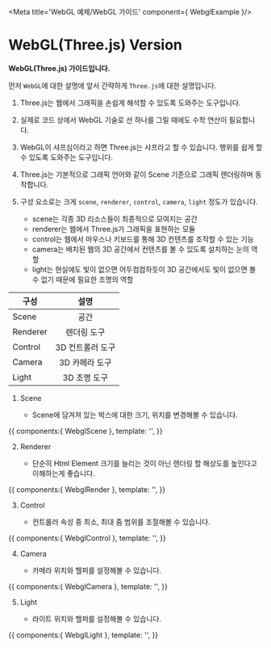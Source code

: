 
<Meta title='WebGL 예제/WebGL 가이드' component={ WebglExample }/>

# WebGL(Three.js) Version

**WebGL(Three.js) 가이드입니다.**   

먼저 `WebGL`에 대한 설명에 앞서 간략하게 `Three.js`에 대한 설명입니다.
1. Three.js는 웹에서 그래픽을 손쉽게 해석할 수 있도록 도와주는 도구입니다.
2. 실제로 코드 상에서 WebGL 기술로 선 하나를 그릴 때에도 수학 연산이 필요합니다.
3. WebGL이 샤프심이라고 하면 Three.js는 샤프라고 할 수 있습니다. 행위를 쉽게 할 수 있도록 도와주는 도구입니다.
4. Three.js는 기본적으로 그래픽 언어와 같이 Scene 기준으로 그래픽 렌더링하며 동작합니다.
5. 구성 요소로는 크게 `scene`, `renderer`, `control`, `camera`, `light` 정도가 있습니다.

    - scene는 각종 3D 리소스들이 최종적으로 모여지는 공간
    - renderer는 웹에서 Three.js가 그래픽을 표현하는 모듈
    - control는 웹에서 마우스나 키보드를 통해 3D 컨텐츠를 조작할 수 있는 기능
    - camera는 배치된 웹의 3D 공간에서 컨텐츠를 볼 수 있도록 설치하는 눈의 역할
    - light는 현실에도 빛이 없으면 어두컴컴하듯이 3D 공간에서도 빛이 없으면 볼 수 없기 때문에 필요한 조명의 역할

| 구성 |     설명      |
|----------|:-------------:|
| Scene |  공간 |
| Renderer |   렌더링 도구   |
| Control | 3D 컨트롤러 도구 |
| Camera | 3D 카메라 도구 |
| Light | 3D 조명 도구 |

1. Scene

    - Scene에 담겨져 있는 박스에 대한 크기, 위치를 변경해볼 수 있습니다.

<Story name='1. Scene'>
  {{
    components:{ WebglScene },
    template: '<WebglScene></WebglScene>',
  }}
</Story>

2. Renderer

    - 단순히 Html Element 크기를 늘리는 것이 아닌 렌더링 할 해상도를 높인다고 이해하는게 좋습니다.

<Story name='2. Renderer'>
  {{
    components:{ WebglRender },
    template: '<WebglRender></WebglRender>',
  }}
</Story>

3. Control

    - 컨트롤러 속성 중 최소, 최대 줌 범위를 조절해볼 수 있습니다.

<Story name='3. Control'>
  {{
    components:{ WebglControl },
    template: '<WebglControl></WebglControl>',
  }}
</Story>

4. Camera

    - 카메라 위치와 헬퍼를 설정해볼 수 있습니다.

<Story name='4. Camera'>
  {{
    components:{ WebglCamera },
    template: '<WebglCamera></WebglCamera>',
  }}
</Story>

5. Light

    - 라이트 위치와 헬퍼를 설정해볼 수 있습니다.

<Story name='5. Light'>
  {{
    components:{ WebglLight },
    template: '<WebglLight></WebglLight>',
  }}
</Story>